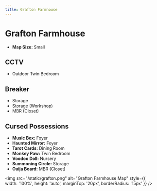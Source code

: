 ```yaml
---
title: Grafton Farmhouse
---
```


# Grafton Farmhouse

- **Map Size:** Small

## CCTV

- Outdoor Twin Bedroom

## Breaker

- Storage
- Storage (Workshop)
- MBR (Closet)

## Cursed Possessions

- **Music Box:** Foyer
- **Haunted Mirror:** Foyer
- **Tarot Cards:** Dining Room
- **Monkey Paw:** Twin Bedroom
- **Voodoo Doll:** Nursery
- **Summoning Circle:** Storage
- **Ouija Board:** MBR (Closet)

<img src="/static/grafton.png" alt="Grafton Farmhouse Map" style={{ width: '100%', height: 'auto', marginTop: '20px', borderRadius: '15px' }} />